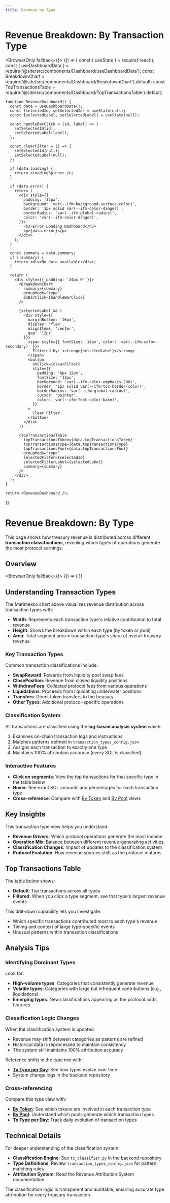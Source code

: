 ```yaml
---
title: Revenue by Type
---
```



# Revenue Breakdown: By Transaction Type

<BrowserOnly fallback={<LoadingSpinner />}>
  {() => {
    const { useState } = require('react');
    const { useDashboardData } = require('@site/src/components/Dashboard/useDashboardData');
    const BreakdownChart = require('@site/src/components/Dashboard/BreakdownChart').default;
    const TopTransactionsTable = require('@site/src/components/Dashboard/TopTransactionsTable').default;
    
    function RevenueDashboard() {
      const data = useDashboardData();
      const [selectedId, setSelectedId] = useState(null);
      const [selectedLabel, setSelectedLabel] = useState(null);

      const handleBarClick = (id, label) => {
        setSelectedId(id);
        setSelectedLabel(label);
      };

      const clearFilter = () => {
        setSelectedId(null);
        setSelectedLabel(null);
      };

      if (data.loading) {
        return <LoadingSpinner />;
      }

      if (data.error) {
        return (
          <div style={{
            padding: '32px',
            background: 'var(--ifm-background-surface-color)',
            border: '1px solid var(--ifm-color-danger)',
            borderRadius: 'var(--ifm-global-radius)',
            color: 'var(--ifm-color-danger)',
          }}>
            <h3>Error Loading Dashboard</h3>
            <p>{data.error}</p>
          </div>
        );
      }

      const summary = data.summary;
      if (!summary) {
        return <div>No data available</div>;
      }

      return (
        <div style={{ padding: '24px 0' }}>
          <BreakdownChart
            summary={summary}
            groupMode="type"
            onBarClick={handleBarClick}
          />

          {selectedLabel && (
            <div style={{
              marginBottom: '16px',
              display: 'flex',
              alignItems: 'center',
              gap: '12px'
            }}>
              <span style={{ fontSize: '14px', color: 'var(--ifm-color-secondary)' }}>
                Filtered by: <strong>{selectedLabel}</strong>
              </span>
              <button
                onClick={clearFilter}
                style={{
                  padding: '6px 12px',
                  fontSize: '13px',
                  background: 'var(--ifm-color-emphasis-200)',
                  border: '1px solid var(--ifm-toc-border-color)',
                  borderRadius: 'var(--ifm-global-radius)',
                  cursor: 'pointer',
                  color: 'var(--ifm-font-color-base)',
                }}
              >
                Clear Filter
              </button>
            </div>
          )}

          <TopTransactionsTable
            topTransactionsToken={data.topTransactionsToken}
            topTransactionsType={data.topTransactionsType}
            topTransactionsPool={data.topTransactionsPool}
            groupMode="type"
            selectedFilter={selectedId}
            selectedFilterLabel={selectedLabel}
            summary={summary}
          />
        </div>
      );
    }
    
    return <RevenueDashboard />;
  }}
</BrowserOnly>

# Revenue Breakdown: By Type

This page shows how treasury revenue is distributed across different **transaction classifications**, revealing which types of operations generate the most protocol earnings.

## Overview

<BrowserOnly fallback={<LoadingSpinner />}>
  {() => {
  }}
</BrowserOnly>

## Understanding Transaction Types

The Marimekko chart above visualizes revenue distribution across transaction types with:

- **Width**: Represents each transaction type's relative contribution to total revenue
- **Height**: Shows the breakdown within each type (by token or pool)
- **Area**: Total segment area = transaction type's share of overall treasury revenue

### Key Transaction Types

Common transaction classifications include:

- **SwapReward**: Rewards from liquidity pool swap fees
- **ClosePosition**: Revenue from closed liquidity positions
- **WithdrawFees**: Collected protocol fees from various operations
- **Liquidations**: Proceeds from liquidating underwater positions
- **Transfers**: Direct token transfers to the treasury
- **Other Types**: Additional protocol-specific operations

### Classification System

All transactions are classified using the **log-based analysis system** which:

1. Examines on-chain transaction logs and instructions
2. Matches patterns defined in `transaction_types_config.json`
3. Assigns each transaction to exactly one type
4. Maintains 100% attribution accuracy (every SOL is classified)

### Interactive Features

- **Click on segments**: View the top transactions for that specific type in the table below
- **Hover**: See exact SOL amounts and percentages for each transaction type
- **Cross-reference**: Compare with [By Token](./by-token) and [By Pool](./by-pool) views

## Key Insights

This transaction type view helps you understand:

- **Revenue Drivers**: Which protocol operations generate the most income
- **Operation Mix**: Balance between different revenue-generating activities
- **Classification Changes**: Impact of updates to the classification system
- **Protocol Evolution**: How revenue sources shift as the protocol matures

## Top Transactions Table

The table below shows:
- **Default**: Top transactions across all types
- **Filtered**: When you click a type segment, see that type's largest revenue events

This drill-down capability lets you investigate:
- Which specific transactions contributed most to each type's revenue
- Timing and context of large type-specific events
- Unusual patterns within transaction classifications

## Analysis Tips

### Identifying Dominant Types

Look for:
- **High-volume types**: Categories that consistently generate revenue
- **Volatile types**: Categories with large but infrequent contributions (e.g., liquidations)
- **Emerging types**: New classifications appearing as the protocol adds features

### Classification Logic Changes

When the classification system is updated:
- Revenue may shift between categories as patterns are refined
- Historical data is reprocessed to maintain consistency
- The system still maintains 100% attribution accuracy

Reference shifts in the type mix with:
- **[Tx Type per Day](../tx-type-per-day)**: See how types evolve over time
- System change logs in the backend repository

### Cross-referencing

Compare this type view with:
- **[By Token](./by-token)**: See which tokens are involved in each transaction type
- **[By Pool](./by-pool)**: Understand which pools generate which transaction types
- **[Tx Type per Day](../tx-type-per-day)**: Track daily evolution of transaction types

## Technical Details

For deeper understanding of the classification system:

- **Classification Engine**: See `tx_classifier.py` in the backend repository
- **Type Definitions**: Review `transaction_types_config.json` for pattern matching rules
- **Attribution System**: Read the Revenue Attribution System documentation

The classification logic is transparent and auditable, ensuring accurate type attribution for every treasury transaction.

